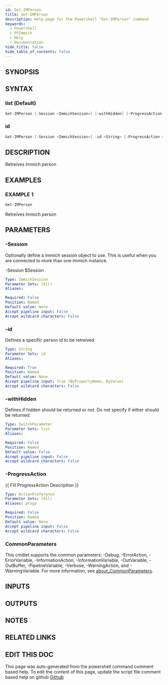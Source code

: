 ```yaml
---
id: Get-IMPerson
title: Get-IMPerson
description: Help page for the Powershell "Get-IMPerson" command
keywords:
  - Powershell
  - PSImmich
  - Help
  - Documentation
hide_title: false
hide_table_of_contents: false
---
```


## SYNOPSIS

## SYNTAX

### list (Default)

```powershell
Get-IMPerson [-Session <ImmichSession>] [-withHidden] [-ProgressAction <ActionPreference>] [<CommonParameters>]
```

### id

```powershell
Get-IMPerson [-Session <ImmichSession>] -id <String> [-ProgressAction <ActionPreference>] [<CommonParameters>]
```

## DESCRIPTION

Retreives Immich person

## EXAMPLES

### EXAMPLE 1

```powershell
Get-IMPerson
```

Retreives Immich person

## PARAMETERS

### -Session

Optionally define a immich session object to use.
This is useful when you are connected to more than one immich instance.

-Session $Session

```yaml
Type: ImmichSession
Parameter Sets: (All)
Aliases:

Required: False
Position: Named
Default value: None
Accept pipeline input: False
Accept wildcard characters: False
```

### -id

Defines a specific person id to be retreived

```yaml
Type: String
Parameter Sets: id
Aliases:

Required: True
Position: Named
Default value: None
Accept pipeline input: True (ByPropertyName, ByValue)
Accept wildcard characters: False
```

### -withHidden

Defines if hidden should be returned or not.
Do not specify if either should be returned.

```yaml
Type: SwitchParameter
Parameter Sets: list
Aliases:

Required: False
Position: Named
Default value: False
Accept pipeline input: False
Accept wildcard characters: False
```

### -ProgressAction

\{\{ Fill ProgressAction Description \}\}

```yaml
Type: ActionPreference
Parameter Sets: (All)
Aliases: proga

Required: False
Position: Named
Default value: None
Accept pipeline input: False
Accept wildcard characters: False
```

### CommonParameters

This cmdlet supports the common parameters: -Debug, -ErrorAction, -ErrorVariable, -InformationAction, -InformationVariable, -OutVariable, -OutBuffer, -PipelineVariable, -Verbose, -WarningAction, and -WarningVariable. For more information, see [about_CommonParameters](http://go.microsoft.com/fwlink/?LinkID=113216).

## INPUTS

## OUTPUTS

## NOTES

## RELATED LINKS

## EDIT THIS DOC 

This page was auto-generated from the powershell command comment based help. To edit the content of this page, update the script file comment based help on github [Github](https://github.com/hanpq/PSImmich)
